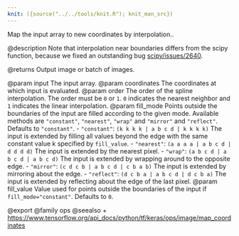 ```yaml
---
knit: ({source("../../tools/knit.R"); knit_man_src})
---
```

Map the input array to new coordinates by interpolation..

@description
Note that interpolation near boundaries differs from the scipy function,
because we fixed an outstanding bug
[scipy/issues/2640](https://github.com/scipy/scipy/issues/2640).

@returns
    Output image or batch of images.

@param input The input array.
@param coordinates The coordinates at which input is evaluated.
@param order The order of the spline interpolation. The order must be `0` or
    `1`. `0` indicates the nearest neighbor and `1` indicates the linear
    interpolation.
@param fill_mode Points outside the boundaries of the input are filled
    according to the given mode. Available methods are `"constant"`,
    `"nearest"`, `"wrap"` and `"mirror"` and `"reflect"`. Defaults to
    `"constant"`.
    - `"constant"`: `(k k k k | a b c d | k k k k)`
        The input is extended by filling all values beyond
        the edge with the same constant value k specified by
        `fill_value`.
    - `"nearest"`: `(a a a a | a b c d | d d d d)`
        The input is extended by the nearest pixel.
    - `"wrap"`: `(a b c d | a b c d | a b c d)`
        The input is extended by wrapping around to the opposite edge.
    - `"mirror"`: `(c d c b | a b c d | c b a b)`
        The input is extended by mirroring about the edge.
    - `"reflect"`: `(d c b a | a b c d | d c b a)`
        The input is extended by reflecting about the edge of the last
        pixel.
@param fill_value Value used for points outside the boundaries of the input if
    `fill_mode="constant"`. Defaults to `0`.

@export
@family ops
@seealso
+ <https://www.tensorflow.org/api_docs/python/tf/keras/ops/image/map_coordinates>
